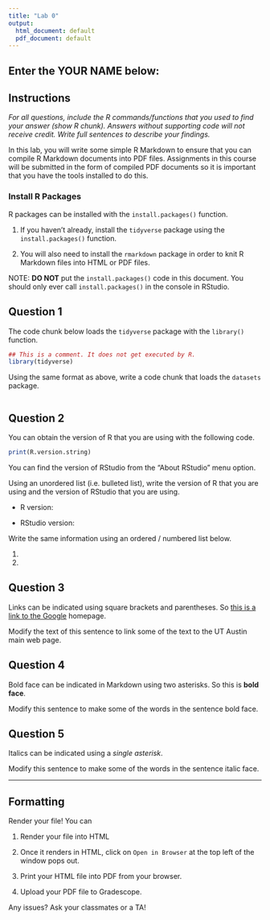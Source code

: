 ```yaml
---
title: "Lab 0"
output:
  html_document: default
  pdf_document: default
---
```


## Enter the YOUR NAME below:




## Instructions

*For all questions, include the R commands/functions that you used to find your answer (show R chunk). Answers without supporting code will not receive credit. Write full sentences to describe your findings.*

In this lab, you will write some simple R Markdown to ensure that you can compile R Markdown documents into PDF files. Assignments in this course will be submitted in the form of compiled PDF documents so it is important that you have the tools installed to do this.

### Install R Packages

R packages can be installed with the `install.packages()` function.

1. If you haven't already, install the `tidyverse` package using the `install.packages()` function. 

2. You will also need to install the `rmarkdown` package in order to knit R Markdown files into HTML or PDF files. 

NOTE: **DO NOT** put the `install.packages()` code in this document. You should only ever call `install.packages()` in the console in RStudio.


## Question 1


The code chunk below loads the `tidyverse` package with the `library()` function.

```r
## This is a comment. It does not get executed by R.
library(tidyverse)
```

Using the same format as above, write a code chunk that loads the `datasets` package.

```r

```



## Question 2

You can obtain the version of R that you are using with the following code.

```r
print(R.version.string)
```

You can find the version of RStudio from the "About RStudio" menu option.

Using an unordered list (i.e. bulleted list), write the version of R that you are using and the version of RStudio that you are using.

* R version: 

* RStudio version: 


Write the same information using an ordered / numbered list below.

1. 

2. 


## Question 3


Links can be indicated using square brackets and parentheses. So [this is a link to the Google](https://www.google.com/) homepage.

Modify the text of this sentence to link some of the text to the UT Austin main web page.



## Question 4

Bold face can be indicated in Markdown using two asterisks. So this is **bold face**.

Modify this sentence to make some of the words in the sentence bold face.


## Question 5

Italics can be indicated using a *single asterisk*.

Modify this sentence to make some of the words in the sentence italic face.


------------------------------------------------------------------------

## Formatting

Render your file! You can

1. Render your file into HTML

2. Once it renders in HTML, click on `Open in Browser` at the top left of the window pops out. 

3. Print your HTML file into PDF from your browser. 

4. Upload your PDF file to Gradescope.


Any issues? Ask your classmates or a TA!



